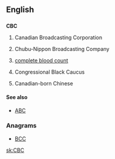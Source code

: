 ==English==

==={{initialism}}===
'''CBC'''

# {{Canada|television|radio}} Canadian Broadcasting Corporation
# {{sense|Japan|television|radio}} Chubu-Nippon Broadcasting Company
# {{medicine}} [[complete blood count]]
# {{US}} Congressional Black Caucus
# {{Canada|US|slang}} Canadian-born Chinese

====See also====
* {{sense|Canadian-born Chinese}} [[ABC]]

===Anagrams===
* {{alphagram|[[bcc#English|bcc]]}} [[BCC#English|BCC]]


[[sk:CBC]]